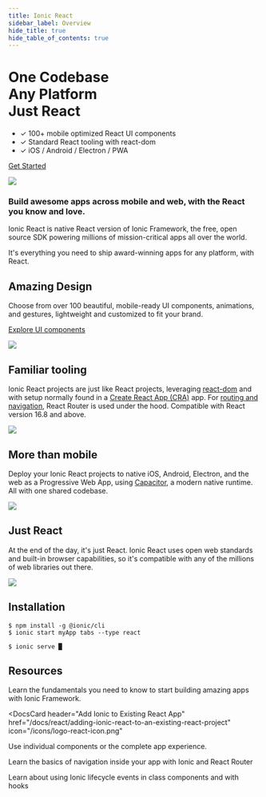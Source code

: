 ```yaml
---
title: Ionic React
sidebar_label: Overview
hide_title: true
hide_table_of_contents: true
---
```




<head>
  <title>Create an Ionic React App: Framework and Documentation</title>
  <meta
    name="description"
    content="One codebase, any platform, just React. View our documentation for creating apps with Ionic React—the native React version of Ionic Framework's open-source SDK."
  />
</head>

<PageStyles>

<div className='flex main-flex'>
  <div className="pull-left">
  <h1>One Codebase <br/> Any Platform <br/> <strong>Just React</strong></h1>

- ✓ 100+ mobile optimized React UI components
- ✓ Standard React tooling with react-dom
- ✓ iOS / Android / Electron / PWA

[Get Started](#installation)

  </div>

  <div className="pull-right">
  <img src="/docs/img/frameworks/react-logo.png" />
  </div>
</div>

### Build awesome apps across mobile and web, with the React you know and love.

Ionic React is native React version of Ionic Framework, the free, open source SDK powering millions of mission-critical apps all over the world.

It's everything you need to ship award-winning apps for any platform, with React.

<div className="flex" >

<div className="pull-left">

## Amazing Design

Choose from over 100 beautiful, mobile-ready UI components, animations, and gestures, lightweight and customized to fit your brand.

[Explore UI components](/docs/components)

</div>

<div className="pull-right">
  <img src="/docs/icons/feature-guide-components-icon.png" />
</div>

</div>

<div className="flex reverse" >

<div className="pull-left">

## Familiar tooling

Ionic React projects are just like React projects, leveraging [react-dom](https://reactjs.org/docs/react-dom.html) and with setup normally found in a [Create React App (CRA)](https://github.com/facebook/create-react-app) app. For [routing and navigation](/docs/react/navigation), React Router is used under the hood.
Compatible with React version 16.8 and above.

</div>

<div className="pull-right">
  <img src="/docs/img/frameworks/react-cli.png" className="cli" />
</div>

</div>

<div className="flex">

<div className="pull-left">

## More than mobile

Deploy your Ionic React projects to native iOS, Android, Electron, and the web as a Progressive Web App, using [Capacitor](https://capacitorjs.com), a modern native runtime. All with one shared codebase.

</div>

<div className="pull-right">
  <img src="/docs/img/native-platforms/group-shot.png" />
</div>

</div>

<div className="flex reverse">

  <div className="pull-left">

## Just React

At the end of the day, it's just React. Ionic React uses open web standards and built-in browser capabilities, so it's compatible with any of the millions of web libraries out there.

  </div>

<div className="pull-right">
  <img src="/docs/img/frameworks/react.svg" />
</div>

</div>

## Installation

```shell-session
$ npm install -g @ionic/cli
$ ionic start myApp tabs --type react

$ ionic serve █
```

## Resources

<DocsCards>
  <DocsCard header="Getting Started" href="react/your-first-app" icon="/icons/feature-component-actionsheet-icon.png">
    <p>Learn the fundamentals you need to know to start building amazing apps with Ionic Framework.</p>
  </DocsCard>

<DocsCard
  header="Add Ionic to Existing React App"
  href="/docs/react/adding-ionic-react-to-an-existing-react-project"
  icon="/icons/logo-react-icon.png"
>
  <p>Use individual components or the complete app experience.</p>
</DocsCard>

<DocsCard header="Navigation" href="react/navigation" icon="/icons/feature-component-navigation-icon.png">
  <p>Learn the basics of navigation inside your app with Ionic and React Router</p>
</DocsCard>

<DocsCard header="Lifecycle" href="react/lifecycle" icon="/icons/feature-guide-components-icon.png">
  <p>Learn about using Ionic lifecycle events in class components and with hooks</p>
</DocsCard>

</DocsCards>

</PageStyles>
